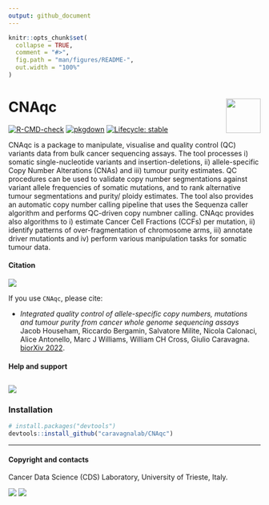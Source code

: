 ```yaml
---
output: github_document
---
```


```r
knitr::opts_chunk$set(
  collapse = TRUE,
  comment = "#>",
  fig.path = "man/figures/README-",
  out.width = "100%"
)
```

# CNAqc <a href="caravagnalab.github.io/CNAqc"><img src="man/figures/logo.png" align="right" height="69" /></a>

<!-- badges: start -->
[![R-CMD-check](https://github.com/caravagnalab/CNAqc/workflows/R-CMD-check/badge.svg)](https://github.com/caravagnalab/CNAqc/actions)
[![pkgdown](https://github.com/caravagnalab/CNAqc/actions/workflows/pkgdown.yaml/badge.svg)](https://github.com/caravagnalab/CNAqc/actions/workflows/pkgdown.yaml)
[![Lifecycle: stable](https://img.shields.io/badge/lifecycle-stable-green.svg)](https://www.tidyverse.org/lifecycle/#stable)
<!-- badges: end -->

CNAqc is a package to manipulate, visualise and quality control (QC) variants data from bulk cancer sequencing assays. The tool processes i) somatic single-nucleotide variants and insertion-deletions, ii) allele-specific Copy Number Alterations (CNAs) and iii) tumour purity estimates. QC procedures can be used to validate copy number segmentations against variant allele frequencies of somatic mutations, and to rank alternative tumour segmentations and purity/ ploidy estimates. The tool also provides an automatic copy number calling pipeline that uses the Sequenza caller algorithm and performs QC-driven copy numbner calling. CNAqc provides also algorithms to i) estimate Cancer Cell Fractions (CCFs) per mutation, ii) identify patterns of over-fragmentation of chromosome arms, iii) annotate driver mutationts and iv) perform various manipulation tasks for somatic tumour data.

#### Citation

[![](https://img.shields.io/badge/doi-10.1101/2021.02.13.429885-red.svg)](https://doi.org/10.1101/2021.02.13.429885)

If you use `CNAqc`, please cite:

* _Integrated quality control of allele-specific copy numbers, mutations and tumour purity from cancer whole genome sequencing assays_
  Jacob Househam, Riccardo Bergamin, Salvatore Milite, Nicola Calonaci, Alice Antonello, Marc J Williams, William CH Cross, Giulio Caravagna. [biorXiv 2022](https://www.biorxiv.org/content/10.1101/2021.02.13.429885v3).


#### Help and support

[![](https://img.shields.io/badge/GitHub%20Pages-https://caravagnalab.github.io/CNAqc/-yellow.svg)](https://caravagnalab.github.io/CNAqc)
-----

### Installation

``` r
# install.packages("devtools")
devtools::install_github("caravagnalab/CNAqc")
```

-----

#### Copyright and contacts

Cancer Data Science (CDS) Laboratory, University of Trieste, Italy.

[![](https://img.shields.io/badge/CDS%20Lab%20Github-caravagnalab-seagreen.svg)](https://github.com/caravagnalab)
[![](https://img.shields.io/badge/CDS%20Lab%20webpage-https://www.caravagnalab.org/-red.svg)](https://www.caravagnalab.org/)
